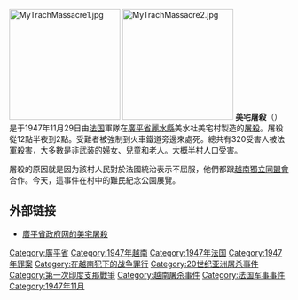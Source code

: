 {{unreferenced|time=2018-08-28T09:05:54+00:00}}
[[File:MyTrachMassacre1.jpg|200px]]
[[File:MyTrachMassacre2.jpg|200px]]
'''美宅屠殺'''（{{lang-vi|Thảm sát Mỹ Trạch}}）是于1947年11月29日由[[法国|法国]]軍隊在[[廣平省|廣平省]][[麗水縣|麗水縣]]美水社美宅村製造的[[屠殺|屠殺]]。屠殺從12點半夜到2點。受難者被強制到火車鐵道旁邊來處死。總共有320受害人被法軍殺害，大多數是非武装的婦女、兒童和老人。大概半村人口受害。

屠殺的原因就是因为該村人民對於法國統治表示不屈服，他們都跟[[越南獨立同盟會|越南獨立同盟會]]合作。今天，這事件在村中的難民紀念公園展覽。

==外部链接==
*[https://web.archive.org/web/20101009183535/http://www.quangbinh.gov.vn/3cms/?cmd=130&art=1186213703100&cat=1179730730203 廣平省政府网的美宅屠殺]

[[Category:廣平省|Category:廣平省]]
[[Category:1947年越南|Category:1947年越南]]
[[Category:1947年法国|Category:1947年法国]]
[[Category:1947年罪案|Category:1947年罪案]]
[[Category:在越南犯下的战争罪行|Category:在越南犯下的战争罪行]]
[[Category:20世纪亚洲屠杀事件|Category:20世纪亚洲屠杀事件]]
[[Category:第一次印度支那戰爭|Category:第一次印度支那戰爭]]
[[Category:越南屠杀事件|Category:越南屠杀事件]]
[[Category:法国军事事件|Category:法国军事事件]]
[[Category:1947年11月|Category:1947年11月]]